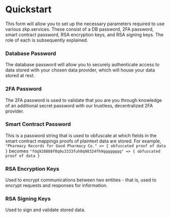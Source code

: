 # Quickstart

This form will allow you to set up the necessary parameters required to use various zkp.services. 
These consist of a DB password, 2FA password, smart contract password, RSA encryption keys, and RSA signing keys. 
The role of each is subsequently explained.

### Database Password

The database password will allow you to securely authenticate access to data stored with your chosen data provider, which will house
your data stored at rest.

### 2FA Password

The 2FA password is used to validate that you are you through knowledge of an additional secret password with our trustless, decentralized 2FA provider.

### Smart Contract Password

This is a password string that is used to obfuscate at which fields in the smart contract mappings proofs of plaintext data are stored.
For example, `"Pharmacy Records for Good Pharmacy Co." => { obfuscated proof of data }` becomes 
`"fdq928888f0q9u3333fuh0q98324fh9qqqqqqqq" => { obfuscated proof of data }`

### RSA Encryption Keys

Used to encrypt communications between two entities - that is, used to encrypt requests and responses for information.

### RSA Signing Keys

Used to sign and validate stored data.